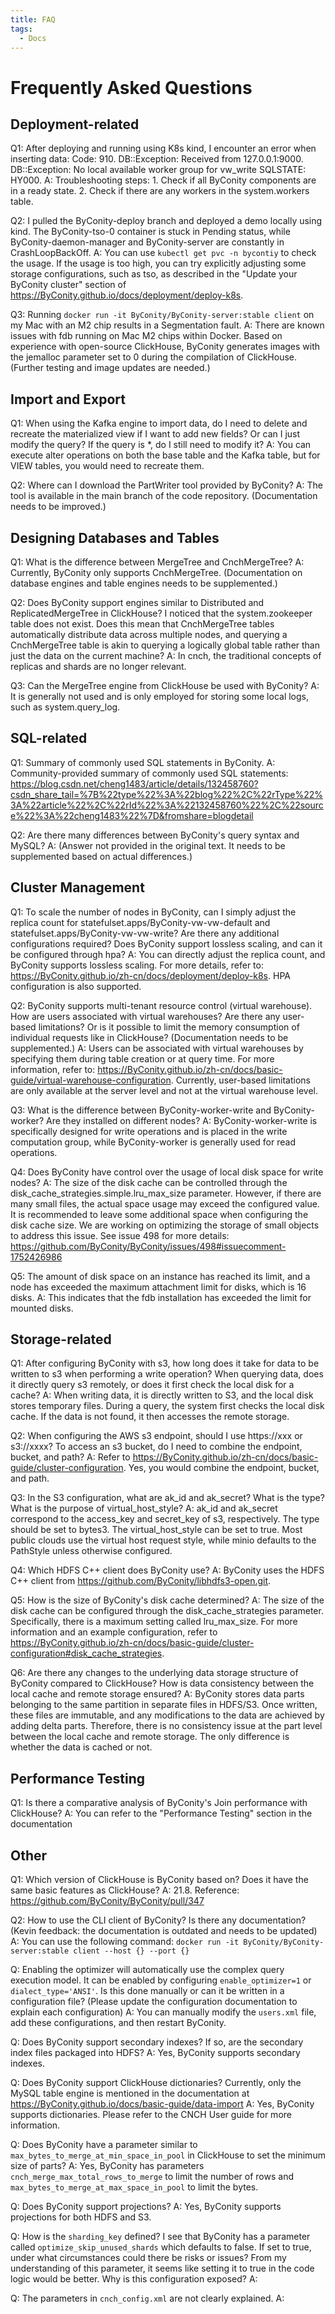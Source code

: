 ```yaml
---
title: FAQ
tags:
  - Docs
---
```



# Frequently Asked Questions

## Deployment-related

Q1: After deploying and running using K8s kind, I encounter an error when inserting data: Code: 910. DB::Exception: Received from 127.0.0.1:9000. DB::Exception: No local available worker group for vw_write SQLSTATE: HY000.
A: Troubleshooting steps: 1. Check if all ByConity components are in a ready state. 2. Check if there are any workers in the system.workers table.

Q2: I pulled the ByConity-deploy branch and deployed a demo locally using kind. The ByConity-tso-0 container is stuck in Pending status, while ByConity-daemon-manager and ByConity-server are constantly in CrashLoopBackOff.
A: You can use `kubectl get pvc -n bycontiy` to check the usage. If the usage is too high, you can try explicitly adjusting some storage configurations, such as tso, as described in the "Update your ByConity cluster" section of https://ByConity.github.io/docs/deployment/deploy-k8s.

Q3: Running `docker run -it ByConity/ByConity-server:stable client` on my Mac with an M2 chip results in a Segmentation fault.
A: There are known issues with fdb running on Mac M2 chips within Docker. Based on experience with open-source ClickHouse, ByConity generates images with the jemalloc parameter set to 0 during the compilation of ClickHouse. (Further testing and image updates are needed.)

## Import and Export

Q1: When using the Kafka engine to import data, do I need to delete and recreate the materialized view if I want to add new fields? Or can I just modify the query? If the query is *, do I still need to modify it?
A: You can execute alter operations on both the base table and the Kafka table, but for VIEW tables, you would need to recreate them.

Q2: Where can I download the PartWriter tool provided by ByConity?
A: The tool is available in the main branch of the code repository. (Documentation needs to be improved.)

## Designing Databases and Tables

Q1: What is the difference between MergeTree and CnchMergeTree?
A: Currently, ByConity only supports CnchMergeTree. (Documentation on database engines and table engines needs to be supplemented.)

Q2: Does ByConity support engines similar to Distributed and ReplicatedMergeTree in ClickHouse? I noticed that the system.zookeeper table does not exist. Does this mean that CnchMergeTree tables automatically distribute data across multiple nodes, and querying a CnchMergeTree table is akin to querying a logically global table rather than just the data on the current machine?
A: In cnch, the traditional concepts of replicas and shards are no longer relevant.

Q3: Can the MergeTree engine from ClickHouse be used with ByConity?
A: It is generally not used and is only employed for storing some local logs, such as system.query_log.

## SQL-related

Q1: Summary of commonly used SQL statements in ByConity.
A: Community-provided summary of commonly used SQL statements: https://blog.csdn.net/cheng1483/article/details/132458760?csdn_share_tail=%7B%22type%22%3A%22blog%22%2C%22rType%22%3A%22article%22%2C%22rId%22%3A%22132458760%22%2C%22source%22%3A%22cheng1483%22%7D&fromshare=blogdetail

Q2: Are there many differences between ByConity's query syntax and MySQL?
A: (Answer not provided in the original text. It needs to be supplemented based on actual differences.)

## Cluster Management

Q1: To scale the number of nodes in ByConity, can I simply adjust the replica count for statefulset.apps/ByConity-vw-vw-default and statefulset.apps/ByConity-vw-vw-write? Are there any additional configurations required? Does ByConity support lossless scaling, and can it be configured through hpa?
A: You can directly adjust the replica count, and ByConity supports lossless scaling. For more details, refer to: https://ByConity.github.io/zh-cn/docs/deployment/deploy-k8s. HPA configuration is also supported.

Q2: ByConity supports multi-tenant resource control (virtual warehouse). How are users associated with virtual warehouses? Are there any user-based limitations? Or is it possible to limit the memory consumption of individual requests like in ClickHouse? (Documentation needs to be supplemented.)
A: Users can be associated with virtual warehouses by specifying them during table creation or at query time. For more information, refer to: https://ByConity.github.io/zh-cn/docs/basic-guide/virtual-warehouse-configuration. Currently, user-based limitations are only available at the server level and not at the virtual warehouse level.

Q3: What is the difference between ByConity-worker-write and ByConity-worker? Are they installed on different nodes?
A: ByConity-worker-write is specifically designed for write operations and is placed in the write computation group, while ByConity-worker is generally used for read operations.

Q4: Does ByConity have control over the usage of local disk space for write nodes?
A: The size of the disk cache can be controlled through the disk_cache_strategies.simple.lru_max_size parameter. However, if there are many small files, the actual space usage may exceed the configured value. It is recommended to leave some additional space when configuring the disk cache size. We are working on optimizing the storage of small objects to address this issue. See issue 498 for more details: https://github.com/ByConity/ByConity/issues/498#issuecomment-1752426986

Q5: The amount of disk space on an instance has reached its limit, and a node has exceeded the maximum attachment limit for disks, which is 16 disks.
A: This indicates that the fdb installation has exceeded the limit for mounted disks.

## Storage-related

Q1: After configuring ByConity with s3, how long does it take for data to be written to s3 when performing a write operation? When querying data, does it directly query s3 remotely, or does it first check the local disk for a cache?
A: When writing data, it is directly written to S3, and the local disk stores temporary files. During a query, the system first checks the local disk cache. If the data is not found, it then accesses the remote storage.

Q2: When configuring the AWS s3 endpoint, should I use https://xxx or s3://xxxx? To access an s3 bucket, do I need to combine the endpoint, bucket, and path?
A: Refer to https://ByConity.github.io/zh-cn/docs/basic-guide/cluster-configuration. Yes, you would combine the endpoint, bucket, and path.

Q3: In the S3 configuration, what are ak_id and ak_secret? What is the type? What is the purpose of virtual_host_style?
A: ak_id and ak_secret correspond to the access_key and secret_key of s3, respectively. The type should be set to bytes3. The virtual_host_style can be set to true. Most public clouds use the virtual host request style, while minio defaults to the PathStyle unless otherwise configured.

Q4: Which HDFS C++ client does ByConity use?
A: ByConity uses the HDFS C++ client from https://github.com/ByConity/libhdfs3-open.git.

Q5: How is the size of ByConity's disk cache determined?
A: The size of the disk cache can be configured through the disk_cache_strategies parameter. Specifically, there is a maximum setting called lru_max_size. For more information and an example configuration, refer to https://ByConity.github.io/zh-cn/docs/basic-guide/cluster-configuration#disk_cache_strategies.

Q6: Are there any changes to the underlying data storage structure of ByConity compared to ClickHouse? How is data consistency between the local cache and remote storage ensured?
A: ByConity stores data parts belonging to the same partition in separate files in HDFS/S3. Once written, these files are immutable, and any modifications to the data are achieved by adding delta parts. Therefore, there is no consistency issue at the part level between the local cache and remote storage. The only difference is whether the data is cached or not.

## Performance Testing

Q1: Is there a comparative analysis of ByConity's Join performance with ClickHouse?
A: You can refer to the "Performance Testing" section in the documentation


## Other

Q1: Which version of ClickHouse is ByConity based on? Does it have the same basic features as ClickHouse?
A: 21.8. Reference: https://github.com/ByConity/ByConity/pull/347

Q2: How to use the CLI client of ByConity? Is there any documentation? (Kevin feedback: the documentation is outdated and needs to be updated)
A: You can use the following command: `docker run -it ByConity/ByConity-server:stable client --host {} --port {}`

Q: Enabling the optimizer will automatically use the complex query execution model. It can be enabled by configuring `enable_optimizer=1` or `dialect_type='ANSI'`. Is this done manually or can it be written in a configuration file? (Please update the configuration documentation to explain each configuration)
A: You can manually modify the `users.xml` file, add these configurations, and then restart ByConity.

Q: Does ByConity support secondary indexes? If so, are the secondary index files packaged into HDFS?
A: Yes, ByConity supports secondary indexes.

Q: Does ByConity support ClickHouse dictionaries? Currently, only the MySQL table engine is mentioned in the documentation at https://ByConity.github.io/docs/basic-guide/data-import
A: Yes, ByConity supports dictionaries. Please refer to the CNCH User guide for more information.

Q: Does ByConity have a parameter similar to `max_bytes_to_merge_at_min_space_in_pool` in ClickHouse to set the minimum size of parts?
A: Yes, ByConity has parameters `cnch_merge_max_total_rows_to_merge` to limit the number of rows and `max_bytes_to_merge_at_max_space_in_pool` to limit the bytes.

Q: Does ByConity support projections?
A: Yes, ByConity supports projections for both HDFS and S3.

Q: How is the `sharding_key` defined? I see that ByConity has a parameter called `optimize_skip_unused_shards` which defaults to false. If set to true, under what circumstances could there be risks or issues? From my understanding of this parameter, it seems like setting it to true in the code logic would be better. Why is this configuration exposed?
A: 

Q: The parameters in `cnch_config.xml` are not clearly explained.
A: